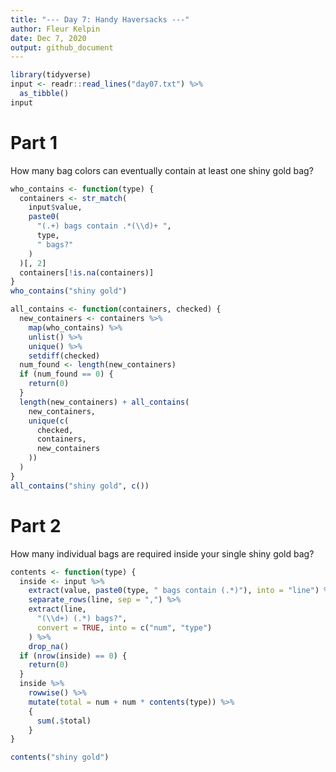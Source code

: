 ```yaml
---
title: "--- Day 7: Handy Haversacks ---"
author: Fleur Kelpin
date: Dec 7, 2020
output: github_document
---
```


```r
library(tidyverse)
input <- readr::read_lines("day07.txt") %>%
  as_tibble()
input
```
# Part 1
How many bag colors can eventually contain at least one shiny gold bag? 

```r
who_contains <- function(type) {
  containers <- str_match(
    input$value,
    paste0(
      "(.+) bags contain .*(\\d)+ ",
      type,
      " bags?"
    )
  )[, 2]
  containers[!is.na(containers)]
}
who_contains("shiny gold")
```
```r
all_contains <- function(containers, checked) {
  new_containers <- containers %>%
    map(who_contains) %>%
    unlist() %>%
    unique() %>%
    setdiff(checked)
  num_found <- length(new_containers)
  if (num_found == 0) {
    return(0)
  }
  length(new_containers) + all_contains(
    new_containers,
    unique(c(
      checked,
      containers,
      new_containers
    ))
  )
}
all_contains("shiny gold", c())
```

# Part 2
How many individual bags are required inside your single shiny gold bag?

```r
contents <- function(type) {
  inside <- input %>%
    extract(value, paste0(type, " bags contain (.*)"), into = "line") %>%
    separate_rows(line, sep = ",") %>%
    extract(line,
      "(\\d+) (.*) bags?",
      convert = TRUE, into = c("num", "type")
    ) %>%
    drop_na()
  if (nrow(inside) == 0) {
    return(0)
  }
  inside %>%
    rowwise() %>%
    mutate(total = num + num * contents(type)) %>%
    {
      sum(.$total)
    }
}

contents("shiny gold")
```
